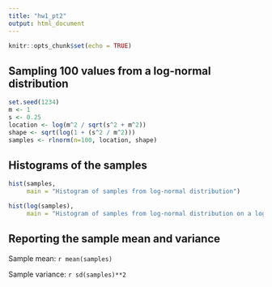 ```yaml
---
title: "hw1_pt2"
output: html_document
---
```


```r
knitr::opts_chunk$set(echo = TRUE)
```

## Sampling 100 values from a log-normal distribution
```r
set.seed(1234)
m <- 1
s <- 0.25
location <- log(m^2 / sqrt(s^2 + m^2))
shape <- sqrt(log(1 + (s^2 / m^2)))
samples <- rlnorm(n=100, location, shape)
```

## Histograms of the samples

```r
hist(samples,
     main = "Histogram of samples from log-normal distribution")
```

```r
hist(log(samples),
     main = "Histogram of samples from log-normal distribution on a log scale")
```


## Reporting the sample mean and variance
Sample mean: `r mean(samples)`

Sample variance: `r sd(samples)**2`
